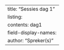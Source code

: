 ---
title: "Sessies dag 1"
listing:
  contents: dag1
field-display-names:
    author: "Spreker(s)"
---